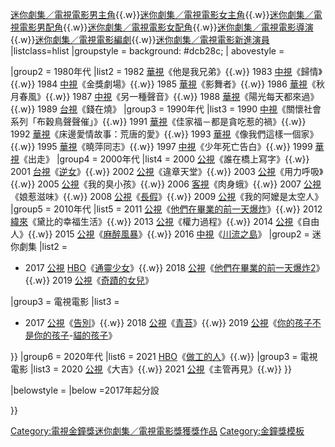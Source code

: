 {{Navbox
|name    = 金鐘獎迷你劇集／電視電影獎
|titlestyle = background: yellow
|title   = '''電視[[金鐘獎]][[金鐘獎迷你劇集獎得獎列表|迷你劇集]]／[[金鐘獎電視電影獎得獎列表|電視電影獎]]'''
|above = [[模板:金鐘獎迷你劇集／電視電影獎|迷你劇集／電視電影]]{{.w}}[[Template:金鐘獎迷你劇集／電視電影男主角|迷你劇集／電視電影男主角]]{{.w}}[[Template:金鐘獎迷你劇集／電視電影女主角|迷你劇集／電視電影女主角]]{{.w}}[[Template:金鐘獎迷你劇集／電視電影男配角|迷你劇集／電視電影男配角]]{{.w}}[[Template:金鐘獎迷你劇集／電視電影女配角|迷你劇集／電視電影女配角]]{{.w}}[[Template:金鐘獎迷你劇集／電視電影導演|迷你劇集／電視電影導演]]{{.w}}[[Template:金鐘獎迷你劇集／電視電影編劇|迷你劇集／電視電影編劇]]{{.w}}[[Template:金鐘獎迷你劇集／電視電影新進演員|迷你劇集／電視電影新進演員]]
|listclass=hlist
|groupstyle = background: #dcb28c;
| abovestyle = 

|group2 = 1980年代
|list2 = 1982 [[華視]]《他是我兄弟》{{.w}} 1983 [[中視]]《歸情》{{.w}} 1984 [[中視]]《金獎劇場》{{.w}} 1985 [[華視]]《影舞者》{{.w}} 1986 [[華視]]《秋月春風》{{.w}} 1987 [[中視]]《另一種聲音》{{.w}} 1988 [[華視]]《陽光每天都來過》{{.w}} 1989 [[台視]]《錢在燒》
|group3 = 1990年代
|list3 = 1990 [[中視]]《關懷社會系列「布穀鳥聲聲催」》{{.w}} 1991 [[華視]]《佳家福－都是貪吃惹的禍》{{.w}} 1992 [[華視]]《床邊愛情故事：荒唐的愛》{{.w}} 1993 [[華視]]《像我們這樣一個家》{{.w}} 1995 [[華視]]《曉萍同志》{{.w}} 1997 [[中視]]《少年死亡告白》{{.w}} 1999 [[華視]]《出走》
|group4 = 2000年代
|list4 = 2000 [[公視]]《誰在橋上寫字》{{.w}} 2001 [[台視]]《[[逆女]]》{{.w}} 2002 [[公視]]《違章天堂》{{.w}} 2003 [[公視]]《用力呼吸》{{.w}} 2005 [[公視]]《我的臭小孩》{{.w}} 2006 [[客家電視台|客視]]《肉身蛾》{{.w}} 2007 [[公視]]《娘惹滋味》{{.w}} 2008 [[公視]]《[[長假 (公視人生劇展)|長假]]》{{.w}} 2009 [[公視]]《我的阿嬤是太空人》
|group5 = 2010年代
|list5 = {{Navbox subgroup
|groupstyle = background: #dcb28c; 
|list1 = 2010 [[客家電視台|客視]]《討海人》{{.w}} 2011 [[公視]]《[[他們在畢業的前一天爆炸]]》{{.w}} 2012 [[緯來]]《黛比的幸福生活》{{.w}} 2013 [[公視]]《權力過程》{{.w}} 2014 [[公視]]《自由人》{{.w}} 2015 [[公視]]《[[麻醉風暴]]》{{.w}} 2016 [[中視]]《[[川流之島]]》
|group2 = 迷你劇集
|list2  = 
* 2017 [[公視]] [[HBO]]《[[通靈少女 (電視劇)|通靈少女]]》{{.w}} 2018 [[公視]]《[[他們在畢業的前一天爆炸2]]》{{.w}} 2019 [[公視]]《[[奇蹟的女兒]]》
|group3 = 電視電影
|list3  = 
* 2017 [[公視]]《[[告別]]》{{.w}} 2018 [[公視]]《[[青苔 (電視電影)|青苔]]》{{.w}} 2019  [[公視]]《[[你的孩子不是你的孩子]]-[[貓的孩子]]》
}}
|group6 = 2020年代
|list6 =  {{Navbox subgroup
|groupstyle = background: #dcb28c;
|group2 = 迷你劇集
|list2  = 2020 [[中華電視公司|華視]]《[[俗女養成記]]》{{.w}} 2021 [[HBO Asia|HBO]]《[[做工的人 (電視劇)|做工的人]]》{{.w}}
|group3 = 電視電影
|list3  = 2020 [[公視]]《大吉》{{.w}} 2021 [[公視]]《主管再見》{{.w}}
}}


|belowstyle =
|below =2017年起分設

}}
<noinclude>
[[Category:電視金鐘獎迷你劇集／電視電影獎獲獎作品‎]]
[[Category:金鐘獎模板]]
</noinclude>